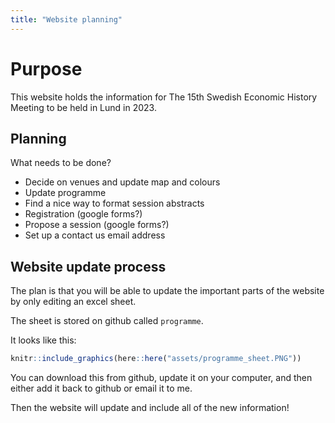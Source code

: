 ```yaml
---
title: "Website planning"
---
```


# Purpose

This website holds the information for The 15th Swedish Economic History Meeting to be held in Lund in 2023.

## Planning

What needs to be done?

- Decide on venues and update map and colours
- Update programme
- Find a nice way to format session abstracts
- Registration (google forms?)
- Propose a session (google forms?)
- Set up a contact us email address

## Website update process

The plan is that you will be able to update the important parts of the website by only editing an excel sheet.

The sheet is stored on github called `programme`.

It looks like this:

```r
knitr::include_graphics(here::here("assets/programme_sheet.PNG"))
```

You can download this from github, update it on your computer, and then either add it back to github or email it to me.

Then the website will update and include all of the new information!
